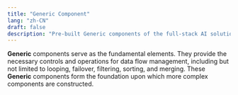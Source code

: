 ```yaml
---
title: "Generic Component"
lang: "zh-CN"
draft: false
description: "Pre-built Generic components of the full-stack AI solution - Instill Core https://github.com/instill-ai/instill-core"
---
```


**Generic** components serve as the
fundamental elements. They provide the necessary controls and operations for
data flow management, including but not limited to looping, failover, filtering,
sorting, and merging. These **Generic** components form the foundation upon
which more complex components are constructed.
